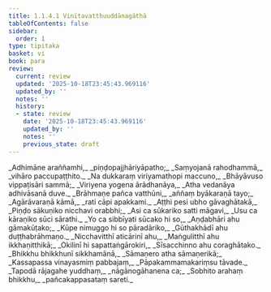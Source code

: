 ```yaml
---
title: 1.1.4.1 Vinītavatthuuddānagāthā
tableOfContents: false
sidebar:
  order: 1
type: tipitaka
basket: vi
book: para
review:
  current: review
  updated: '2025-10-18T23:45:43.969116'
  updated_by: ''
  notes: ''
  history:
  - state: review
    date: '2025-10-18T23:45:43.969116'
    updated_by: ''
    notes: ''
    previous_state: draft
---
```



<DynamicBreadcrumb />


<ReviewStatus review={frontmatter.review} showDetails={true} />

<HypothesisAnnotation frontmatter={frontmatter} />

<Paragraph number="705" type="verses" book="para">
_Adhimāne araññamhi,_  
_piṇḍopajjhāriyāpatho;_  
_Saṃyojanā rahodhammā,_  
_vihāro paccupaṭṭhito._  

</Paragraph>

<Paragraph number="706" type="verses" book="para">
_Na dukkaraṃ viriyamathopi maccuno,_  
_Bhāyāvuso vippaṭisāri sammā;_  
_Viriyena yogena ārādhanāya,_  
_Atha vedanāya adhivāsanā duve._  

</Paragraph>

<Paragraph number="707" type="verses" book="para">
_Brāhmaṇe pañca vatthūni,_  
_aññaṃ byākaraṇā tayo;_  
_Agārāvaraṇā kāmā,_  
_rati cāpi apakkami._  

</Paragraph>

<Paragraph number="708" type="verses" book="para">
_Aṭṭhi pesi ubho gāvaghātakā,_  
_Piṇḍo sākuṇiko nicchavi orabbhi;_  
_Asi ca sūkariko satti māgavi,_  
_Usu ca kāraṇiko sūci sārathi._  

</Paragraph>

<Paragraph number="709" type="verses" book="para">
_Yo ca sibbīyati sūcako hi so,_  
_Aṇḍabhāri ahu gāmakūṭako;_  
_Kūpe nimuggo hi so pāradāriko,_  
_Gūthakhādī ahu duṭṭhabrāhmaṇo._  

</Paragraph>

<Paragraph number="710" type="verses" book="para">
_Nicchavitthī aticārinī ahu,_  
_Maṅgulitthī ahu ikkhaṇitthikā;_  
_Okilinī hi sapattaṅgārokiri,_  
_Sīsacchinno ahu coraghātako._  

</Paragraph>

<Paragraph number="711" type="verses" book="para">
_Bhikkhu bhikkhunī sikkhamānā,_  
_Sāmaṇero atha sāmaṇerikā;_  
_Kassapassa vinayasmiṃ pabbajaṃ,_  
_Pāpakammamakariṃsu tāvade._  

</Paragraph>

<Paragraph number="712" type="verses" book="para">
_Tapodā rājagahe yuddhaṃ,_  
_nāgānogāhanena ca;_  
_Sobhito arahaṃ bhikkhu,_  
_pañcakappasataṃ sareti._
</Paragraph>